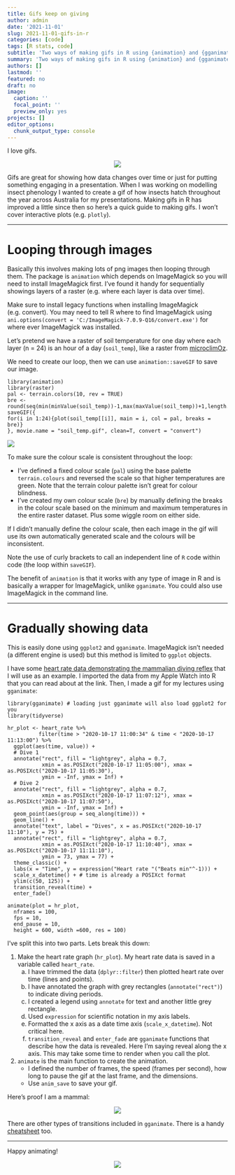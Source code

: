 ```yaml
---
title: Gifs keep on giving
author: admin
date: '2021-11-01'
slug: 2021-11-01-gifs-in-r
categories: [code]
tags: [R stats, code]
subtitle: 'Two ways of making gifs in R using {animation} and {gganimate}'
summary: 'Two ways of making gifs in R using {animation} and {gganimate}'
authors: []
lastmod: ''
featured: no
draft: no
image:
  caption: ''
  focal_point: ''
  preview_only: yes
projects: []
editor_options: 
  chunk_output_type: console
---
```


I love gifs.  
<p align="center">
![](https://media.giphy.com/media/FMhaQAQyv0xwc/giphy.gif)
</p>

Gifs are great for showing how data changes over time or just for putting something engaging in a presentation. When I was working on modelling insect phenology I wanted to create a gif of how insects hatch throughout the year across Australia for my presentations. Making gifs in R has improved a little since then so here's a quick guide to making gifs. I won't cover interactive plots (e.g. `plotly`).

***

# Looping through images

Basically this involves making lots of png images then looping through them. The package is `animation` which depends on ImageMagick so you will need to install ImageMagick first. I've found it handy for sequentially showings layers of a raster (e.g. where each layer is data over time).

Make sure to install legacy functions when installing ImageMagick (e.g. convert). You may need to tell R where to find ImageMagick using `ani.options(convert = 'C:/ImageMagick-7.0.9-Q16/convert.exe')` for where ever ImageMagick was installed.

Let's pretend we have a raster of soil temperature for one day where each layer (n = 24) is an hour of a day (`soil_temp`), like a raster from [microclimOz](https://onlinelibrary.wiley.com/doi/10.1111/aec.12689).

We need to create our loop, then we can use `animation::saveGIF` to save our image.

```
library(animation)
library(raster)
pal <- terrain.colors(10, rev = TRUE)
bre <- round(seq(min(minValue(soil_temp))-1,max(maxValue(soil_temp))+1,length.out=10))
saveGIF({
for(i in 1:24){plot(soil_temp[[i]], main = i, col = pal, breaks = bre)}
}, movie.name = "soil_temp.gif", clean=T, convert = "convert")
```

![](soil_temp.gif)

To make sure the colour scale is consistent throughout the loop:

 * I've defined a fixed colour scale (`pal`) using the base palette `terrain.colours` and reversed the scale so that higher temperatures are green. Note that the terrain colour palette isn't great for colour blindness.
 * I've created my own colour scale (`bre`) by manually defining the breaks in the colour scale based on the minimum and maximum temperatures in the entire raster dataset. Plus some wiggle room on either side.
 
If I didn't manually define the colour scale, then each image in the gif will use its own automatically generated scale and the colours will be inconsistent.

Note the use of curly brackets to call an independent line of `R` code within code (the loop within `saveGIF`).

The benefit of `animation` is that it works with any type of image in R and is basically a wrapper for ImageMagick, unlike `gganimate`. You could also use ImageMagick in the command line.

***

# Gradually showing data

This is easily done using `ggplot2` and `gganimate`. ImageMagick isn't needed (a different engine is used) but this method is limited to `ggplot` objects.

I have some [heart rate data demonstrating the mammalian diving reflex](https://jacintakongresearch.wordpress.com/2020/10/17/measuring-the-mammalian-diving-reflex-with-apple-watch/) that I will use as an example. I imported the data from my Apple Watch into R that you can read about at the link. Then, I made a gif for my lectures using `gganimate`:

```
library(gganimate) # loading just gganimate will also load ggplot2 for you
library(tidyverse)

hr_plot <- heart_rate %>%
          filter(time > "2020-10-17 11:00:34" & time < "2020-10-17 11:13:00") %>% 
  ggplot(aes(time, value)) +
  # Dive 1
  annotate("rect", fill = "lightgrey", alpha = 0.7, 
           xmin = as.POSIXct("2020-10-17 11:05:00"), xmax = as.POSIXct("2020-10-17 11:05:30"),
           ymin = -Inf, ymax = Inf) +
  # Dive 2
  annotate("rect", fill = "lightgrey", alpha = 0.7, 
           xmin = as.POSIXct("2020-10-17 11:07:12"), xmax = as.POSIXct("2020-10-17 11:07:50"),
           ymin = -Inf, ymax = Inf) +
  geom_point(aes(group = seq_along(time))) +
  geom_line() +
  annotate("text", label = "Dives", x = as.POSIXct("2020-10-17 11:10"), y = 75) +
  annotate("rect", fill = "lightgrey", alpha = 0.7, 
           xmin = as.POSIXct("2020-10-17 11:10:40"), xmax = as.POSIXct("2020-10-17 11:11:10"),
           ymin = 73, ymax = 77) +
  theme_classic() +
  labs(x = "Time", y = expression("Heart rate "("Beats min"^-1))) +
  scale_x_datetime() + # time is already a POSIXct format
  ylim(c(50, 125)) +
  transition_reveal(time) +
  enter_fade()

animate(plot = hr_plot,
  nframes = 100,
  fps = 10,
  end_pause = 10,
  height = 600, width =600, res = 100)
```

I've split this into two parts. Lets break this down:

  1. Make the heart rate graph (`hr_plot`). My heart rate data is saved in a variable called `heart_rate`.
      a. I have trimmed the data (`dplyr::filter`) then plotted heart rate over time (lines and points).
      b. I have annotated the graph with grey rectangles (`annotate("rect")`) to indicate diving periods.
      c. I created a legend using `annotate` for text and another little grey rectangle. 
      d. Used `expression` for scientific notation in my axis labels.
      e. Formatted the x axis as a date time axis (`scale_x_datetime`). Not critical here.
      f. `transition_reveal` and `enter_fade` are `gganimate` functions that describe how the data is revealed. Here I'm saying reveal along the x axis. This may take some time to render when you call the plot.
  2. `animate` is the main function to create the animation.
      * I defined the number of frames, the speed (frames per second), how long to pause the gif at the last frame, and the dimensions.
      * Use `anim_save` to save your gif.
      

Here's proof I am a mammal:
<p align="center">
![](featured.gif)
</p>

There are other types of transitions included in `gganimate`. There is a handy [cheatsheet](https://www.rstudio.com/resources/cheatsheets/) too.

***

Happy animating!  
<p align="center">
![](https://media.giphy.com/media/1CrejqXxVZs9q/giphy.gif)
</p>